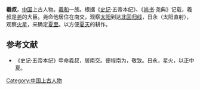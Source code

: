 '''羲叔'''，[[中国|中国]]上古人物。[[羲和|羲和]]一族。根据《[[史记|史记]]·五帝本纪》、《[[尚书|尚书]]·尧典》记载，羲叔是[[尧|尧]]的大臣。尧命他居住在南交，观察[[太阳|太阳]]到达[[北回归线|北回归线]]，日永（太阳直射），观察[[火星|火星]]，来确定[[夏至|夏至]]。以方便[[夏天|夏天]]的耕作。
 
==参考文献==
*《史记·五帝本纪》申命羲叔，居南交。便程南为，敬致。日永，星火，以正中夏。

{{人物小作品}}

[[Category:中国上古人物|Category:中国上古人物]]